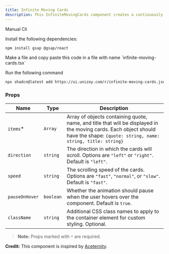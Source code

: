```yaml
---
title: Infinite Moving Cards
description: This InfiniteMovingCards component creates a continuously scrolling carousel of testimonials or quotes with a modern, elegant design. 
---
```


<ComponentPreview
  name="infinite-moving-cards-demo"
  className="[&_.preview>[data-orientation=vertical]]:sm:max-w-[70%]"
/>

<CodeTabs>

<TabsList>
  <TabsTrigger value="manual">Manual</TabsTrigger>
  <TabsTrigger value="cli">Cli</TabsTrigger>
</TabsList>

<TabsContent value="manual">

<Steps>

<Step>Install the following dependencies:</Step>

```bash
npm install gsap @gsap/react
```

<Step>
  Make a file and copy paste this code in a file with name `infinite-moving-cards.tsx`
</Step>

<ComponentSource name="infinite-moving-cards" />

</Steps>

</TabsContent>

<TabsContent value="cli">

<Steps>

<Step>Run the following command </Step>

```bash
npx shadcn@latest add https://ui.unizoy.com/r/infinite-moving-cards.json
```

</Steps>

</TabsContent>

</CodeTabs>

### Props

| Name | Type | Description |
| ----------------- | ---------- | ---------------------------------------------------------------------------------------------------------------------------------- |
| `items`* | `Array` | Array of objects containing quote, name, and title that will be displayed in the moving cards. Each object should have the shape: `{quote: string, name: string, title: string}` |
| `direction` | `string` | The direction in which the cards will scroll. Options are `"left"` or `"right"`. Default is `"left"`. |
| `speed` | `string` | The scrolling speed of the cards. Options are `"fast"`, `"normal"`, or `"slow"`. Default is `"fast"`. |
| `pauseOnHover` | `boolean` | Whether the animation should pause when the user hovers over the component. Default is `true`. |
| `className` | `string` | Additional CSS class names to apply to the container element for custom styling. Optional. |

> **Note:** Props marked with `*` are required.

<Callout className="my-6">

**Credit:** This component is inspired by [Aceternity](https://ui.aceternity.com/components/infinite-moving-cards).

</Callout>